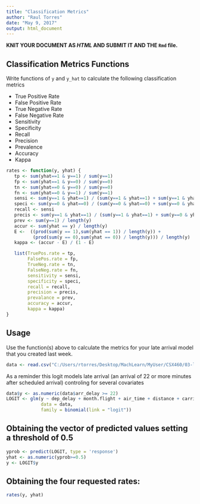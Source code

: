 ---
title: "Classification Metrics"
author: "Raul Torres"
date: "May 9, 2017"
output: html_document
---


**KNIT YOUR DOCUMENT AS *HTML* AND SUBMIT IT AND THE `Rmd` file.** 
 

## Classification Metrics Functions 

Write functions of `y` and `y_hat` to calculate the following classification metrics

* True Positive Rate  
* False Positive Rate
* True Negative Rate  
* False Negative Rate 
* Sensitivity 
* Specificity 
* Recall 
* Precision
* Prevalence 
* Accuracy
* Kappa

```{r "definitions"}

rates <- function(y, yhat) {
   tp <- sum(yhat==1 & y==1) / sum(y==1)
   fp <- sum(yhat==1 & y==0) / sum(y==0)
   tn <- sum(yhat==0 & y==0) / sum(y==0)
   fn <- sum(yhat==0 & y==1) / sum(y==1)
   sensi <- sum(y==1 & yhat==1) / (sum(y==1 & yhat==1) + sum(y==1 & yhat==0))
   speci <- sum(y==0 & yhat==0) / (sum(y==0 & yhat==0) + sum(y==0 & yhat==1))
   recall <- sensi
   precis <- sum(y==1 & yhat==1) / (sum(y==1 & yhat==1) + sum(y==0 & yhat==1))
   prev <- sum(y==1) / length(y)
   accur <- sum(yhat == y) / length(y)
   E <-  ((prod(sum(y == 1),sum(yhat == 1)) / length(y)) +
          (prod(sum(y == 0),sum(yhat == 0)) / length(y))) / length(y)
   kappa <- (accur - E) / (1 - E)

   list(TruePos.rate = tp,
        FalsePos.rate = fp,
        TrueNeg.rate = tn,
        FalseNeg.rate = fn,
        sensitivity = sensi,
        specificity = speci,
        recall = recall,
        precision = precis,
        prevalance = prev,
        accuracy = accur,
        kappa = kappa)
}


```

## Usage 

Use the function(s) above to calculate the metrics for your late arrival model that
you created last week. 

```{r "evaluations"}

data <- read.csv("C:/Users/rtorres/Desktop/MachLearn/MyUser/CSX460/03-linear-regression/03-exercise-nycflights-model/NYCflights.csv", stringsAsFactors = FALSE)
```

As a reminder this logit models late arrival (an arrival of 22 or more minutes after scheduled arrival) controling for several covariates

```{r}
data$y <- as.numeric(data$arr_delay >= 22)
LOGIT <- glm(y ~ dep_delay + month.flight + air_time + distance + carrier + lat.dest + lon.dest, 
             data = data, 
             family = binomial(link = "logit"))

```

## Obtaining the vector of predicted values setting a threshold of 0.5
``` {r}
yprob <- predict(LOGIT, type = 'response')
yhat <- as.numeric(yprob>=0.5)
y <- LOGIT$y
```

## Obtaining the four requested rates: 
```{r}
rates(y, yhat)
```

